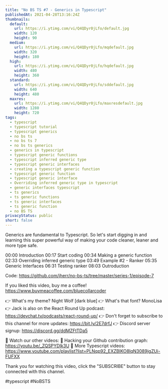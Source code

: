 ```yaml
---
title: "No BS TS #7 - Generics in Typescript"
publishedAt: 2021-04-28T13:16:24Z
thumbnails:
  default:
    url: https://i.ytimg.com/vi/Q4QDyr0jLfo/default.jpg
    width: 120
    height: 90
  medium:
    url: https://i.ytimg.com/vi/Q4QDyr0jLfo/mqdefault.jpg
    width: 320
    height: 180
  high:
    url: https://i.ytimg.com/vi/Q4QDyr0jLfo/hqdefault.jpg
    width: 480
    height: 360
  standard:
    url: https://i.ytimg.com/vi/Q4QDyr0jLfo/sddefault.jpg
    width: 640
    height: 480
  maxres:
    url: https://i.ytimg.com/vi/Q4QDyr0jLfo/maxresdefault.jpg
    width: 1280
    height: 720
tags:
  - typescript
  - typescript tutorial
  - typescript generics
  - no bs ts
  - no bs ts 7
  - no bs ts generics
  - generics in typescript
  - typescript generic functions
  - typescript inferred generic type
  - typescript generic interfaces
  - creating a typescript generic function
  - typescript generic function
  - typescript generic interface
  - Overriding inferred generic type in typescript
  - generic interfaces typescript
  - ts generics
  - ts generic functions
  - ts generic interfaces
  - ts generic function
  - no BS TS
privacyStatus: public
short: false
---
```

  
  Generics are fundamental to Typescript. So let's start digging in and learning this super powerful way of making your code cleaner, leaner and more type safe.

00:00 Introduction
00:17 Start coding
00:34 Making a generic function
02:33 Overriding inferred generic type
03:49 Example #2 - Ranker
05:35 Generic Interfaces
06:31 Testing ranker
08:03 Outroduction

Code: https://github.com/jherr/no-bs-ts/tree/master/series-1/episode-7

If you liked this video, buy me a coffee! https://www.buymeacoffee.com/bluecollarcoder

👉 What's my theme? Night Wolf [dark blue]
👉 What's that font? MonoLisa
👉 Jack is also on the React Round Up podcast: https://devchat.tv/podcasts/react-round-up/
👉 Don't forget to subscribe to this channel for more updates: https://bit.ly/2E7drfJ
👉 Discord server signup: https://discord.gg/ddMZFtTDa5

💢 Watch our other videos:
💟 Hacking your Github contribution graph: https://youtu.be/_ZQSPYDlk3U
💟 More Typescript videos: https://www.youtube.com/playlist?list=PLNqp92_EXZBIKO8lqN3089jgZUi-FUFXX

Thank you for watching this video, click the "SUBSCRIBE" button to stay connected with this channel. 

#typescript #NoBSTS
  